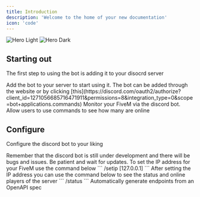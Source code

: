 ```yaml
---
title: Introduction
description: 'Welcome to the home of your new documentation'
icon: 'code'
---
```


<img
  className="block dark:hidden"
  src="https://cdn.assistantscenter.com/lzq0tuub"
  alt="Hero Light"
/>
<img
  className="hidden dark:block"
  src="https://cdn.assistantscenter.com/lzq0tuub"
  alt="Hero Dark"
/>

## Starting out

The first step to using the bot is adding it to your disocrd server

<CardGroup cols={2}>
  <Card
    title="Add The Bot"
    icon="plus"
    href="https://discord.com/oauth2/authorize?client_id=1271056685716471911&permissions=8&integration_type=0&scope=bot+applications.commands"
  >
    Add the bot to your server to start using it. The bot can be added through the website or by clicking [this](https://discord.com/oauth2/authorize?client_id=1271056685716471911&permissions=8&integration_type=0&scope=bot+applications.commands)
  </Card>
  <Card
    title="Monitor FiveM Server"
    icon="monitor-waveform"
  >
    Monitor your FiveM via the discord bot. Allow users to use commands to see how many are online
  </Card>
</CardGroup>

## Configure

Configure the discord bot to your liking

<Note>
  Remember that the discord bot is still under development and there will be bugs and issues. Be patient and wait for updates.
</Note>

<CardGroup cols={2}>
  <Card
    title="Configure For FiveM"
    icon="gear"
  >
  To set the IP address for your FiveM use the command below
```
/setip [127.0.0.1]
```
After setting the IP address you can use the command below to see the status and online players of the server
```
/status
```
  </Card>
  <Card
    title="Reference APIs"
    icon="code"
    href="https://fivecord.mintlify.app/introduction"
  >
    Automatically generate endpoints from an OpenAPI spec
  </Card>

</CardGroup>
